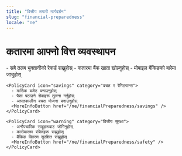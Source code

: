 ```yaml
---
title: "वित्तीय तयारी मार्गदर्शन"
slug: "financial-preparedness"
locale: "ne"
---
```


# कतारमा आफ्नो वित्त व्यवस्थापन

<ContentSection>
  <div className="space-y-6">
    <PolicyCard icon="money" category="तलब र बैंकिङ">
      - सबै तलब भुक्तानीको रेकर्ड राख्नुहोस्
      - कतारमा बैंक खाता खोल्नुहोस्
      - मोबाइल बैंकिङको बारेमा जान्नुहोस्
      <MoreInfoButton href="/ne/financialPreparedness/banking" />
    </PolicyCard>

    <PolicyCard icon="savings" category="बचत र रेमिट्यान्स">
      - मासिक बजेट बनाउनुहोस्
      - पैसा पठाउने सेवाहरू तुलना गर्नुहोस्
      - आपतकालीन बचत योजना बनाउनुहोस्
      <MoreInfoButton href="/ne/financialPreparedness/savings" />
    </PolicyCard>

    <PolicyCard icon="warning" category="वित्तीय सुरक्षा">
      - अनौपचारिक साहूहरूबाट जोगिनुहोस्
      - कारोबारका रसिदहरू राख्नुहोस्
      - बैंकिङ विवरण सुरक्षित राख्नुहोस्
      <MoreInfoButton href="/ne/financialPreparedness/safety" />
    </PolicyCard>

  </div>
</ContentSection>

